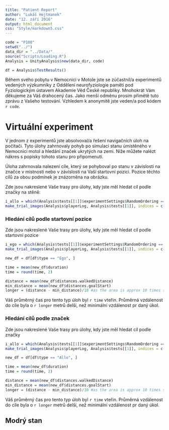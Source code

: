 ```yaml
---
title: "Patient Report"
author: "Lukáš Hejtmanek"
date: "12. září 2016"
output: html_document
css: "Style/markdown5.css"
---
```


```r
code = "P108"
setwd("../")
data_dir = "../Data/"
source("Scripts/Loading.R")
Analysis = UnityAnalysis$new(data_dir, code)
```

```r
df = Analysis$TestResults()
```

Během svého pobytu v Nemocnici v Motole jste se zúčastnil/a experimentů vedených výzkumníky z Oddělení neurofyziologie paměti pod Fyziologickým ústavem Akademie Věd České republiky. Mnohokrát Vám děkujeme za Váš drahocený čas. Jako menší odměnu prosím přimětě tuto zprávu z Vašeho testování. Vzhledem k anonymitě jste veden/a pod kódem `r code`.

# Virtuální experiment
V jednom z experimentů jste absolvoval/a řešení navigačních úloh na počítači. Tyto úlohy zahrnovaly pohyb po simulaci stanu úmístěného v Nemocnici motol a hledání značek ukrytých na zemi. Níže můžete nalézt nákres s popisky tohoto stanu pro připomenutí.

Úloha zahrnovala nalezení cíle, který se pohyboval po stanu v závislosti na značce v místnosti nebo v závislosti na Vaší startovní pozici. Pozice těchto cílů za obou podmínek je znázorněna na obrázku.

Zde jsou nakreslené Vaše trasy pro úlohy, kdy jste měl hledat cíl podle značky na stěně:
```r
i_allo = which(Analysis$tests[[1]]$experimentSettings$RandomOrdering == "Allo")
make_trial_images(Analysis$playerLog, Analysis$tests[[1]], indices = c(i_allo))
```

### Hledání cílů podle startovní pozice

Zde jsou nakreslené Vaše trasy pro úlohy, kdy jste měl hledat cíl podle startovní pozice
```r
i_ego = which(Analysis$tests[[1]]$experimentSettings$RandomOrdering == "Ego")
make_trial_images(Analysis$playerLog, Analysis$tests[[1]], indices = c(i_ego))

new_df = df[df$type == "Ego", ]

time = mean(new_df$duration)
time = round(time, 2)

distance = mean(new_df$distances.walkedDistance)
min_distance = mean(new_df$distances.goalStart)
longer = (distance - min_distance)/10 #as the area is approx 10 times smaller
```

Váš průměrný čas pro tento typ úloh byl `r time` vteřin. Průměrná vzdálenost do cíle byla o `r longer` metrů delší, než minimální vzdálenost pr daný úkol.

### Hledání cílů podle značek

Zde jsou nakreslené Vaše trasy pro úlohy, kdy jste měl hledat cíl podle značky
```r
i_allo = which(Analysis$tests[[1]]$experimentSettings$RandomOrdering == "Allo")
make_trial_images(Analysis$playerLog, Analysis$tests[[1]], indices = c(i_allo))

new_df = df[df$type == "Allo", ]

time = mean(new_df$duration)
time = round(time, 2)

distance = mean(new_df$distances.walkedDistance)
min_distance = mean(new_df$distances.goalStart)
longer = (distance - min_distance)/10 #as the area is approx 10 times smaller
```

Váš průměrný čas pro tento typ úloh byl `r time` vteřin. Průměrná vzdálenost do cíle byla o `r longer` metrů delší, než minimální vzdálenost pr daný úkol.


## Modrý stan

